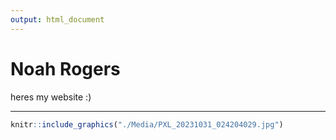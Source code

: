 ```yaml
---
output: html_document
---
```


# Noah Rogers

heres my website :)

___


```r
knitr::include_graphics("./Media/PXL_20231031_024204029.jpg")
```

